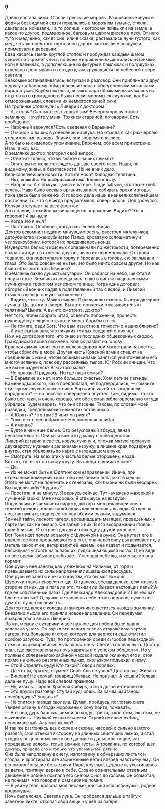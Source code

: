 ### 9 {-}

Давно настала зима. Стояли трескучие морозы. Разорванные звуки и формы без видимой связи появлялись в морозном тумане, стояли, двигались, исчезали. Не то солнце, к которому привыкли на земле, а какое-то другое, подмененное, багровым шаром висело в лесу. От него туго и медленно, как во сне, или в сказке, растекались лучи густого, как мед, янтарно-желтого света, и по дороге застывали в воздухе и примерзали к деревьям.<br/> Едва касаясь земли круглой стопою и пробуждая каждым шагом свирепый скрежет снега, по всем направлениям двигались незримые ноги в валенках, а дополняющие их фигуры в башлыках и полушубках отдельно проплывали по воздуху, как кружащиеся по небесной сфере светила.<br/> Знакомые останавливались, вступали в разговор. Они приближали друг к другу по-банному побагровевшие лица с обледенелыми мочалками бород и усов. Клубы плотного, вязкого пара облаками вырывались из их ртов и по громадности были несоизмеримы со скупыми, как бы отмороженными, словами их немногосложной речи.<br/> На тропинке столкнулись Ливерий с доктором.<br/> — А, это вы? Сколько лет, сколько зим! Вечером прошу в мою землянку. Ночуйте у меня. Тряхнем стариной, поговорим. Есть сообщение.<br/> — Нарочный вернулся? Есть сведения о Варыкине?<br/> — О моих и о ваших в донесении ни звука. Но отсюда я как раз черпаю утешительные выводы. Значит, они вовремя спаслись.<br/> А то бы о них имелось упоминание. Впрочем, обо всем при встрече. Итак, я жду вас.<br/> В землянке доктор повторил свой вопрос:<br/> — Ответьте только, что вы знаете о наших семьях?<br/> — Опять вы не желаете глядеть дальше своего носа. Наши, по-видимому, живы, в безопасности. Но не в них дело.<br/> Великолепнейшие новости. Хотите мяса? Холодная телятина.<br/> — Нет, спасибо. Не разбрасывайтесь. Ближе к делу.<br/> — Напрасно. А я пожую. Цынга в лагере. Люди забыли, что такое хлеб, зелень. Надо было осенью организованнее собирать орехи и ягоды, пока здесь были беженки. Я говорю, дела наши в наивеликолепнейшем состоянии. То, что я всегда предсказывал, совершилось. Лед тронулся. Колчак отступает на всех фронтах.<br/> Это полное, стихийно развивающееся поражение. Видите? Что я говорил? А вы ныли.<br/> — Когда это я ныл?<br/> — Постоянно. Особенно, когда нас теснил Вицин.<br/> Доктор вспомнил недавно минувшую осень, расстрел мятежников, детоубийство и женоубийство Палых, кровавую колошматину и человекоубоину, которой не предвиделось конца.<br/> Изуверства белых и красных соперничали по жестокости, попеременно возрастая одно в ответ на другое, точно их перемножали. От крови тошнило, она подступала к горлу и бросалась в голову, ею заплывали глаза. Это было совсем не нытье, это было нечто совсем другое. Но как было объяснить это Ливерию?<br/> В землянке пахло душистым угаром. Он садился на нёбо, щекотал в носу и горле. Землянка освещалась тонко в листик нащепленными лучинками в треногом железном таганце. Когда одна догорала, обгорелый кончик падал в подставленный таз с водой, и Ливерий втыкал в кольцо новую, зажженную.<br/> — Видите, что жгу. Масло вышло. Пересушили полено. Быстро догорает лучина. Да, цынга в лагере. Вы категорически отказываетесь от телятины? Цынга. А вы что смотрите, доктор?<br/> Нет того, чтобы собрать штаб, осветить положение, прочесть руководству лекцию о цынге и мерах борьбы с нею.<br/> — Не томите, ради Бога. Что вам известно в точности о наших близких?<br/> — Я уже сказал вам, что никаких точных сведений о них нет.<br/> Но я не договорил того, что знаю из последних общевоенных сводок. Гражданская война окончена. Колчак разбит на голову.<br/> Красная армия гонит его по железнодорожной магистрали на восток, чтобы сбросить в море. Другая часть Красной армии спешит на соединение с нами, чтобы общими силами заняться уничтожением его многочисленных, повсюду рассеянных тылов. Юг России очищен. Что же вы не радуетесь? Вам этого мало?<br/> — Не правда. Я радуюсь. Но где наши семьи?<br/> — В Варыкине их нет, и это большое счастье. Хотя летние легенды Каменнодворского, как я предполагал, не подтвердились, — помните эти глупые слухи о нашествии в Варыкино какой-то загадочной народности? — но поселок совершенно опустел. Там, видимо, что-то было все-таки, и очень хорошо, что обе семьи заблаговременно оттуда убрались. Будем верить, что они спасены. Таковы, по словам моей разведки, предположения немногих оставшихся.<br/> — А Юрятин? Что там? В чьих он руках?<br/> — Тоже нечто несообразное. Несомненная ошибка.<br/> — А именно?<br/> — Будто в нем еще белые. Это безусловный абсурд, явная невозможность. Сейчас я вам это докажу с очевидностью.<br/> Ливерий вставил в светец новую лучину и, сложив мятую трепаную двухверстку нужными делениями наружу, а лишние края подвернув внутрь, стал объяснять по карте с карандашом в руке.<br/> — Смотрите. На всех этих участках белые отброшены назад.<br/> Вот тут, тут и тут по всему кругу. Вы следите внимательно?<br/> — Да.<br/> — Их не может быть в Юрятинском направлении. Иначе, при отрезанных коммуникациях, они неизбежно попадают в мешок.<br/> Этого не могут не понимать их генералы, как бы они ни были бездарны. Вы надели шубу? Куда вы?<br/> — Простите, я на минуту. Я вернусь сейчас. Тут начажено махоркой и лучинной гарью. Мне нехорошо. Я отдышусь на воздухе.<br/> Поднявшись из землянки наружу, доктор смел рукавицей снег с толстой колоды, положенной вдоль для сидения у выхода. Он сел на нее, нагнулся и, подперев голову обеими руками, задумался.<br/> Зимней тайги, лесного лагеря, восемнадцати месяцев, проведенных у партизан, как не бывало. Он забыл о них. В его воображении стояли одни близкие. Он строил догадки о них одну другой ужаснее.<br/> Вот Тоня идет полем во вьюгу с Шурочкой на руках. Она кутает его в одеяло, её ноги проваливаются в снег, она через силу вытаскивает их, а метель заносит ее, ветер валит её наземь, она падает и подымается, бессильная устоять на ослабших, подкашивающихся ногах. О, но ведь он все время забывает, забывает. У нее два ребенка, и меньшого она кормит.<br/> Обе руки у нее заняты, как у беженок на Чилимке, от горя и превышавшего их силы напряжения лишавшихся рассудка.<br/> Обе руки её заняты и никого кругом, кто бы мог помочь.<br/> Шурочкин папа неизвестно где. Он далеко, всегда далеко, всю жизнь в стороне от них, да и папа ли это, такими ли бывают настоящие папы? А где её собственный папа? Где Александр Александрович? Где Нюша? Где остальные? О, лучше не задавать себе этих вопросов, лучше не думать, лучше не вникать.<br/> Доктор поднялся с колоды в намерении спуститься назад в землянку. Внезапно мысли его приняли новое направление. Он передумал возвращаться вниз к Ливерию.<br/> Лыжи, мешок с сухарями и все нужное для побега было давно запасено у него. Он зарыл эти вещи в снег за сторожевою чертою лагеря, под большою пихтою, которую для верности еще отметил особою зарубкою. Туда, по проторенной среди сугробов пешеходной стежке он и направился. Была ясная ночь. Светила полная луна. Доктор знал, где расставлены на ночь караулы и с успехом обошел их. Но у поляны с обледенелою рябиной часовой издали окликнул его и, стоя прямо на сильно разогнанных лыжах, скользком подъехал к нему.<br/> — Стой! Стрелять буду! Кто такой? Говори порядок.<br/> — Да что ты, братец, очумел? Свой. Аль не узнал? Доктор ваш Живаго.<br/> — Виноват! Не серчай, товарищ Желвак. Не признал. А хоша и Желвак, дале не пущу. Надо всё следом правилом.<br/> — Ну, изволь. Пароль Красная Сибирь, отзыв долой интервентов.<br/> — Это другой разговор. Ступай куда хошь. За каким шайтаном ночебродишь? Больные?<br/> — Не спится и жажда одолела. Думал, пройдусь, поглотаю снега. Увидел рябину в ягодах мороженых, хочу пойти, пожевать.<br/> — Вот она, дурь барская, зимой по ягоду. Три года колотим, колотим, не выколотишь. Никакой сознательности. Ступай по свою рябину, ненормальный. Аль мне жалко?<br/> И так же разгоняясь все скорее и скорее, часовой с сильно взятого разбега, стоя отъехал в сторону на длинных свистящих лыжах, и стал уходить по цельному снегу все дальше и дальше за тощие, как поредевшие волосы, голые зимние кусты. А тропинка, по которой шел доктор, привела его к только что упомянутой рябине.<br/> Она была наполовину в снегу, наполовину в обмерзших листьях и ягодах, и простирала две заснеженные ветки вперед навстречу ему. Он вспомнил большие белые руки Лары, круглые, щедрые и, ухватившись за ветки, притянул дерево к себе. Словно сознательным ответным движением рябина осыпала его снегом с ног до головы. Он бормотал, не понимая, что говорит и сам себя не помня:<br/> — Я увижу тебя, красота моя писаная, княгиня моя рябинушка, родная кровинушка.<br/> Ночь была ясная. Светила луна. Он пробрался дальше в тайгу к заветной пихте, откопал свои вещи и ушел из лагеря.


